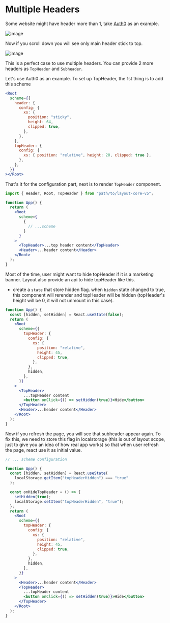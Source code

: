 
<Meta title="Layout v5/Feature/Multiple Headers" />

<style>{`
  .sbdocs-content {
    max-width: 720px;
  }
`}</style>

# Multiple Headers

Some website might have header more than 1, take [Auth0](https://auth0.com/) as an example.

![image](https://user-images.githubusercontent.com/18292247/85591842-d2a6e700-b66f-11ea-89ac-7b7fbb87c554.png)

Now if you scroll down you will see only main header stick to top.

![image](https://user-images.githubusercontent.com/18292247/85591986-f79b5a00-b66f-11ea-8448-306b136abd89.png)

This is a perfect case to use multiple headers. You can provide 2 more headers as `TopHeader` and `Subheader`.

Let's use Auth0 as an example. To set up TopHeader, the 1st thing is to add this scheme

```jsx
<Root
  scheme={{
    header: {
      config: {
        xs: {
          position: "sticky",
          height: 64,
          clipped: true,
        },
      },
    },
    topHeader: {
      config: {
        xs: { position: "relative", height: 20, clipped: true },
      },
    },
  }}
></Root>
```

That's it for the configuration part, next is to render `TopHeader` component.

```jsx
import { Header, Root, TopHeader } from "path/to/layout-core-v5";

function App() {
  return (
    <Root
      scheme={
        {
          // ...scheme
        }
      }
    >
      <TopHeader>...top header content</TopHeader>
      <Header>...header content</Header>
    </Root>
  );
}
```

Most of the time, user might want to hide topHeader if it is a marketing banner. Layout also provide an api to hide topHeader like this.

- create a `state` that store hidden flag. when `hidden` state changed to true, this component will rerender
  and topHeader will be hidden (topHeader's height will be 0, it will not unmount in this case).

```jsx
function App() {
  const [hidden, setHidden] = React.useState(false);
  return (
    <Root
      scheme={{
        topHeader: {
          config: {
            xs: {
              position: "relative",
              height: 45,
              clipped: true,
            },
          },
          hidden,
        },
      }}
    >
      <TopHeader>
        ...topHeader content
        <button onClick={() => setHidden(true)}>Hide</button>
      </TopHeader>
      <Header>...header content</Header>
    </Root>
  );
}
```

Now if you refresh the page, you will see that subheader appear again. To fix this, we need to store this flag in localstorage (this is out of layout scope, just to give you an idea of how real app works) so that when user refresh the page, react use it as initial value.

```jsx
// ... scheme configuration

function App() {
  const [hidden, setHidden] = React.useState(
    localStorage.getItem("topHeaderHidden") === "true"
  );

  const onHideTopHeader = () => {
    setHidden(true);
    localStorage.setItem("topHeaderHidden", "true");
  };
  return (
    <Root
      scheme={{
        topHeader: {
          config: {
            xs: {
              position: "relative",
              height: 45,
              clipped: true,
            },
          },
          hidden,
        },
      }}
    >
      <Header>...header content</Header>
      <TopHeader>
        ...topHeader content
        <button onClick={() => setHidden(true)}>Hide</button>
      </TopHeader>
    </Root>
  );
}
```
